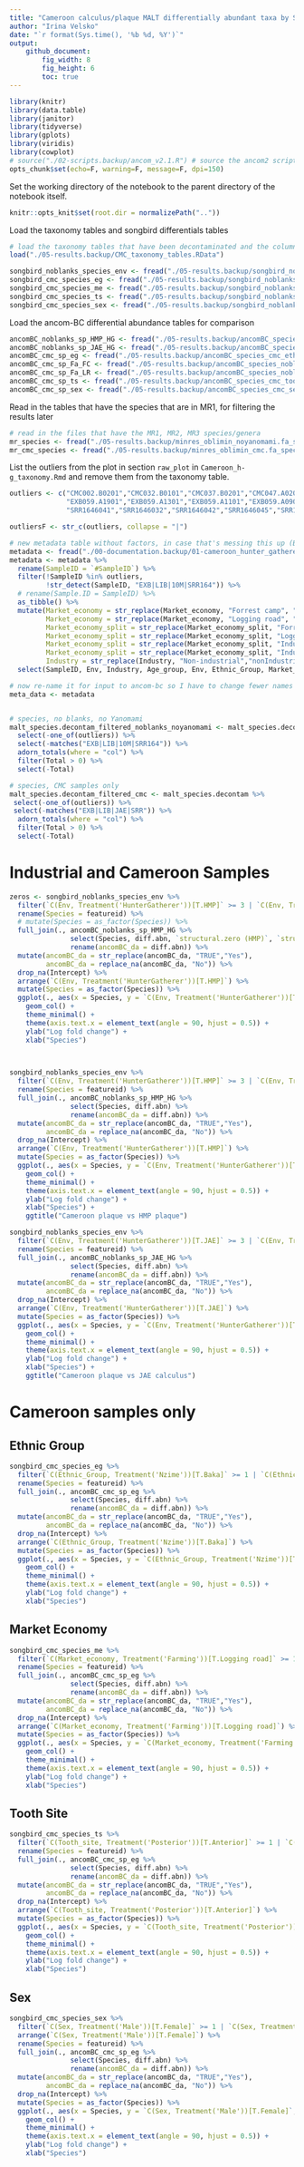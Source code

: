 ```yaml
---
title: "Cameroon calculus/plaque MALT differentially abundant taxa by Songbird"
author: "Irina Velsko"
date: "`r format(Sys.time(), '%b %d, %Y')`"
output:
    github_document:
        fig_width: 8
        fig_height: 6
        toc: true
---
```


```r
library(knitr)
library(data.table)
library(janitor)
library(tidyverse)
library(gplots)
library(viridis)
library(cowplot)
# source("./02-scripts.backup/ancom_v2.1.R") # source the ancom2 script to be able to use it here
opts_chunk$set(echo=F, warning=F, message=F, dpi=150)
```

Set the working directory of the notebook to the parent directory of the 
notebook itself.  

```r
knitr::opts_knit$set(root.dir = normalizePath(".."))

```

Load the taxonomy tables and songbird differentials tables
```r

# load the taxonomy tables that have been decontaminated and the column headers are cleaned up
load("./05-results.backup/CMC_taxonomy_tables.RData")

songbird_noblanks_species_env <- fread("./05-results.backup/songbird_noblanks_species_env.tsv")
songbird_cmc_species_eg <- fread("./05-results.backup/songbird_noblanks_species_eg.tsv")
songbird_cmc_species_me <- fread("./05-results.backup/songbird_noblanks_species_me.tsv")
songbird_cmc_species_ts <- fread("./05-results.backup/songbird_noblanks_species_ts.tsv")
songbird_cmc_species_sex <- fread("./05-results.backup/songbird_noblanks_species_sex.tsv")

```

Load the ancom-BC differential abundance tables for comparison
```r

ancomBC_noblanks_sp_HMP_HG <- fread("./05-results.backup/ancomBC_species_noblanks_HMP_HG.tsv")
ancomBC_noblanks_sp_JAE_HG <- fread("./05-results.backup/ancomBC_species_noblanks_JAE_HG.tsv")
ancomBC_cmc_sp_eg <- fread("./05-results.backup/ancomBC_species_cmc_ethnicgroup.tsv")
ancomBC_cmc_sp_Fa_FC <- fread("./05-results.backup/ancomBC_species_noblanks_FA_FC.tsv")
ancomBC_cmc_sp_Fa_LR <- fread("./05-results.backup/ancomBC_species_noblanks_FA_LR.tsv")
ancomBC_cmc_sp_ts <- fread("./05-results.backup/ancomBC_species_cmc_toothsite.tsv")
ancomBC_cmc_sp_sex <- fread("./05-results.backup/ancomBC_species_cmc_sex.tsv")

```


Read in the tables that have the species that are in MR1, for filtering the results later
```r
# read in the files that have the MR1, MR2, MR3 species/genera
mr_species <- fread("./05-results.backup/minres_oblimin_noyanomami.fa_species.tsv")
mr_cmc_species <- fread("./05-results.backup/minres_oblimin_cmc.fa_species.tsv")

```


List the outliers from the plot in section `raw_plot` in `Cameroon_h-g_taxonomy.Rmd` and remove them from the taxonomy table. 
```r
outliers <- c("CMC002.B0201","CMC032.B0101","CMC037.B0201","CMC047.A0201",
              "EXB059.A1901","EXB059.A1301","EXB059.A1101","EXB059.A0901",
              "SRR1646041","SRR1646032","SRR1646042","SRR1646045","SRR1646030","SRR1646047")

outliersF <- str_c(outliers, collapse = "|")

```


```r
# new metadata table without factors, in case that's messing this up (Baka isn't appearing)
metadata <- fread("./00-documentation.backup/01-cameroon_hunter_gatherer_metadata.tsv")
metadata <- metadata %>%
  rename(SampleID = `#SampleID`) %>%
  filter(!SampleID %in% outliers,
         !str_detect(SampleID, "EXB|LIB|10M|SRR164")) %>%
  # rename(Sample.ID = SampleID) %>%
  as_tibble() %>%
  mutate(Market_economy = str_replace(Market_economy, "Forrest camp", "ForrestCamp"),
         Market_economy = str_replace(Market_economy, "Logging road", "LoggingRoad"),
         Market_economy_split = str_replace(Market_economy_split, "Forrest camp", "ForrestCamp"),
         Market_economy_split = str_replace(Market_economy_split, "Logging road", "LoggingRoad"),
         Market_economy_split = str_replace(Market_economy_split, "Industrial calculus", "IndustrialCalculus"),
         Market_economy_split = str_replace(Market_economy_split, "Industrial plaque", "IndustrialPlaque"),
         Industry = str_replace(Industry, "Non-industrial","nonIndustrial")) %>%
  select(SampleID, Env, Industry, Age_group, Env, Ethnic_Group, Market_economy, Market_economy_split, Sex, Tooth_site, Village)

# now re-name it for input to ancom-bc so I have to change fewer names
meta_data <- metadata


# species, no blanks, no Yanomami
malt_species.decontam_filtered_noblanks_noyanomami <- malt_species.decontam %>%
  select(-one_of(outliers)) %>%
  select(-matches("EXB|LIB|10M|SRR164")) %>%
  adorn_totals(where = "col") %>%
  filter(Total > 0) %>%
  select(-Total)

# species, CMC samples only
malt_species.decontam_filtered_cmc <- malt_species.decontam %>%
 select(-one_of(outliers)) %>%
 select(-matches("EXB|LIB|JAE|SRR")) %>%
  adorn_totals(where = "col") %>%
  filter(Total > 0) %>%
  select(-Total)

```

# Industrial and Cameroon Samples
```r
zeros <- songbird_noblanks_species_env %>%
  filter(`C(Env, Treatment('HunterGatherer'))[T.HMP]` >= 3 | `C(Env, Treatment('HunterGatherer'))[T.HMP]` <= -3) %>%
  rename(Species = featureid) %>%
  # mutate(Species = as_factor(Species)) %>%
  full_join(., ancomBC_noblanks_sp_HMP_HG %>%
               select(Species, diff.abn, `structural.zero (HMP)`, `structural.zero (HunterGatherer)`) %>%
               rename(ancomBC_da = diff.abn)) %>%
  mutate(ancomBC_da = str_replace(ancomBC_da, "TRUE","Yes"),
         ancomBC_da = replace_na(ancomBC_da, "No")) %>%
  drop_na(Intercept) %>%
  arrange(`C(Env, Treatment('HunterGatherer'))[T.HMP]`) %>%
  mutate(Species = as_factor(Species)) %>%
  ggplot(., aes(x = Species, y = `C(Env, Treatment('HunterGatherer'))[T.HMP]`, fill = ancomBC_da)) +
    geom_col() +
    theme_minimal() +
    theme(axis.text.x = element_text(angle = 90, hjust = 0.5)) +
    ylab("Log fold change") +
    xlab("Species")

  
```



```r

songbird_noblanks_species_env %>%
  filter(`C(Env, Treatment('HunterGatherer'))[T.HMP]` >= 3 | `C(Env, Treatment('HunterGatherer'))[T.HMP]` <= -3) %>%
  rename(Species = featureid) %>%
  full_join(., ancomBC_noblanks_sp_HMP_HG %>%
               select(Species, diff.abn) %>%
               rename(ancomBC_da = diff.abn)) %>%
  mutate(ancomBC_da = str_replace(ancomBC_da, "TRUE","Yes"),
         ancomBC_da = replace_na(ancomBC_da, "No")) %>%
  drop_na(Intercept) %>%
  arrange(`C(Env, Treatment('HunterGatherer'))[T.HMP]`) %>%
  mutate(Species = as_factor(Species)) %>%
  ggplot(., aes(x = Species, y = `C(Env, Treatment('HunterGatherer'))[T.HMP]`, fill = ancomBC_da)) +
    geom_col() +
    theme_minimal() +
    theme(axis.text.x = element_text(angle = 90, hjust = 0.5)) +
    ylab("Log fold change") +
    xlab("Species") +
    ggtitle("Cameroon plaque vs HMP plaque")

songbird_noblanks_species_env %>%
  filter(`C(Env, Treatment('HunterGatherer'))[T.JAE]` >= 3 | `C(Env, Treatment('HunterGatherer'))[T.JAE]` <= -3) %>%
  rename(Species = featureid) %>%
  full_join(., ancomBC_noblanks_sp_JAE_HG %>%
               select(Species, diff.abn) %>%
               rename(ancomBC_da = diff.abn)) %>%
  mutate(ancomBC_da = str_replace(ancomBC_da, "TRUE","Yes"),
         ancomBC_da = replace_na(ancomBC_da, "No")) %>%
  drop_na(Intercept) %>%
  arrange(`C(Env, Treatment('HunterGatherer'))[T.JAE]`) %>%
  mutate(Species = as_factor(Species)) %>%
  ggplot(., aes(x = Species, y = `C(Env, Treatment('HunterGatherer'))[T.JAE]`, fill = ancomBC_da)) +
    geom_col() +
    theme_minimal() +
    theme(axis.text.x = element_text(angle = 90, hjust = 0.5)) +
    ylab("Log fold change") +
    xlab("Species") +
    ggtitle("Cameroon plaque vs JAE calculus")

```

# Cameroon samples only

## Ethnic Group
```r

songbird_cmc_species_eg %>%
  filter(`C(Ethnic_Group, Treatment('Nzime'))[T.Baka]` >= 1 | `C(Ethnic_Group, Treatment('Nzime'))[T.Baka]` <= -1) %>%
  rename(Species = featureid) %>%
  full_join(., ancomBC_cmc_sp_eg %>%
               select(Species, diff.abn) %>%
               rename(ancomBC_da = diff.abn)) %>%
  mutate(ancomBC_da = str_replace(ancomBC_da, "TRUE","Yes"),
         ancomBC_da = replace_na(ancomBC_da, "No")) %>%
  drop_na(Intercept) %>%
  arrange(`C(Ethnic_Group, Treatment('Nzime'))[T.Baka]`) %>%
  mutate(Species = as_factor(Species)) %>%
  ggplot(., aes(x = Species, y = `C(Ethnic_Group, Treatment('Nzime'))[T.Baka]`, fill = ancomBC_da)) +
    geom_col() +
    theme_minimal() +
    theme(axis.text.x = element_text(angle = 90, hjust = 0.5)) +
    ylab("Log fold change") +
    xlab("Species")


```


## Market Economy
```r

songbird_cmc_species_me %>%
  filter(`C(Market_economy, Treatment('Farming'))[T.Logging road]` >= 1 | `C(Market_economy, Treatment('Farming'))[T.Logging road]` <= -1) %>%
  rename(Species = featureid) %>%
  full_join(., ancomBC_cmc_sp_eg %>%
               select(Species, diff.abn) %>%
               rename(ancomBC_da = diff.abn)) %>%
  mutate(ancomBC_da = str_replace(ancomBC_da, "TRUE","Yes"),
         ancomBC_da = replace_na(ancomBC_da, "No")) %>%
  drop_na(Intercept) %>%
  arrange(`C(Market_economy, Treatment('Farming'))[T.Logging road]`) %>%
  mutate(Species = as_factor(Species)) %>%
  ggplot(., aes(x = Species, y = `C(Market_economy, Treatment('Farming'))[T.Logging road]`, fill = ancomBC_da)) +
    geom_col() +
    theme_minimal() +
    theme(axis.text.x = element_text(angle = 90, hjust = 0.5)) +
    ylab("Log fold change") +
    xlab("Species")


```


## Tooth Site
```r

songbird_cmc_species_ts %>%
  filter(`C(Tooth_site, Treatment('Posterior'))[T.Anterior]` >= 1 | `C(Tooth_site, Treatment('Posterior'))[T.Anterior]` <= -1) %>%
  rename(Species = featureid) %>%
  full_join(., ancomBC_cmc_sp_eg %>%
               select(Species, diff.abn) %>%
               rename(ancomBC_da = diff.abn)) %>%
  mutate(ancomBC_da = str_replace(ancomBC_da, "TRUE","Yes"),
         ancomBC_da = replace_na(ancomBC_da, "No")) %>%
  drop_na(Intercept) %>%
  arrange(`C(Tooth_site, Treatment('Posterior'))[T.Anterior]`) %>%
  mutate(Species = as_factor(Species)) %>%
  ggplot(., aes(x = Species, y = `C(Tooth_site, Treatment('Posterior'))[T.Anterior]`, fill = ancomBC_da)) +
    geom_col() +
    theme_minimal() +
    theme(axis.text.x = element_text(angle = 90, hjust = 0.5)) +
    ylab("Log fold change") +
    xlab("Species")


```



## Sex
```r

songbird_cmc_species_sex %>%
  filter(`C(Sex, Treatment('Male'))[T.Female]` >= 1 | `C(Sex, Treatment('Male'))[T.Female]` <= -1) %>%
  arrange(`C(Sex, Treatment('Male'))[T.Female]`) %>%
  rename(Species = featureid) %>%
  full_join(., ancomBC_cmc_sp_eg %>%
               select(Species, diff.abn) %>%
               rename(ancomBC_da = diff.abn)) %>%
  mutate(ancomBC_da = str_replace(ancomBC_da, "TRUE","Yes"),
         ancomBC_da = replace_na(ancomBC_da, "No")) %>%
  drop_na(Intercept) %>%
  mutate(Species = as_factor(Species)) %>%
  ggplot(., aes(x = Species, y = `C(Sex, Treatment('Male'))[T.Female]`, fill = ancomBC_da)) +
    geom_col() +
    theme_minimal() +
    theme(axis.text.x = element_text(angle = 90, hjust = 0.5)) +
    ylab("Log fold change") +
    xlab("Species")


```










































